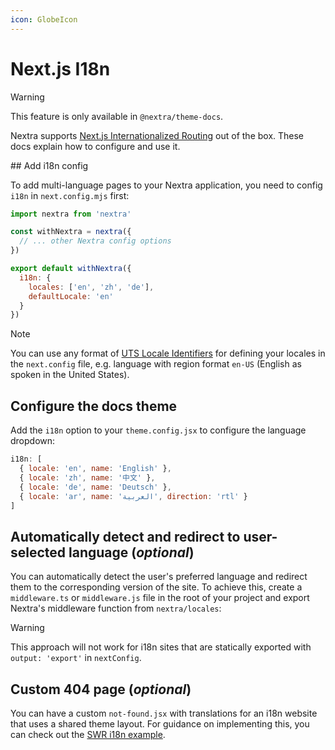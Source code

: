 ```yaml
---
icon: GlobeIcon
---
```



# Next.js I18n

> [!WARNING]
>
> This feature is only available in `@nextra/theme-docs`.

Nextra supports
[Next.js Internationalized Routing](https://nextjs.org/docs/advanced-features/i18n-routing)
out of the box. These docs explain how to configure and use it.

<Steps>
## Add i18n config

To add multi-language pages to your Nextra application, you need to config
`i18n` in `next.config.mjs` first:

```js filename="next.config.mjs" {8-11}
import nextra from 'nextra'

const withNextra = nextra({
  // ... other Nextra config options
})

export default withNextra({
  i18n: {
    locales: ['en', 'zh', 'de'],
    defaultLocale: 'en'
  }
})
```

> [!NOTE]
>
> You can use any format of
> [UTS Locale Identifiers](https://www.unicode.org/reports/tr35/tr35-59/tr35.html#Identifiers)
> for defining your locales in the `next.config` file, e.g. language with region
> format `en-US` (English as spoken in the United States).

## Configure the docs theme

Add the `i18n` option to your `theme.config.jsx` to configure the language
dropdown:

```js filename="theme.config.jsx"
i18n: [
  { locale: 'en', name: 'English' },
  { locale: 'zh', name: '中文' },
  { locale: 'de', name: 'Deutsch' },
  { locale: 'ar', name: 'العربية', direction: 'rtl' }
]
```

## Automatically detect and redirect to user-selected language (_optional_)

You can automatically detect the user's preferred language and redirect them to
the corresponding version of the site. To achieve this, create a `middleware.ts`
or `middleware.js` file in the root of your project and export Nextra's
middleware function from `nextra/locales`:

<ExampleCode example="swr-site" filePath="middleware.ts" metadata="{1}" />

> [!WARNING]
>
> This approach will not work for i18n sites that are statically exported with
> `output: 'export'` in `nextConfig`.

## Custom 404 page (_optional_)

You can have a custom `not-found.jsx` with translations for an i18n website that
uses a shared theme layout. For guidance on implementing this, you can check out
the
[SWR i18n example](https://github.com/dimaMachina/nextra/blob/main/examples/swr-site/app/%5Blang%5D/not-found.ts).

</Steps>
